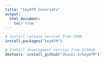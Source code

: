 ```yaml
---
title: "keyATM Covariate"
output: 
  html_document:
    toc: true
---
```


```r
# Install release version from CRAN
install.packages("keyATM")

# Install development version from GitHub
devtools::install_github("Shusei-E/keyATM")
```


